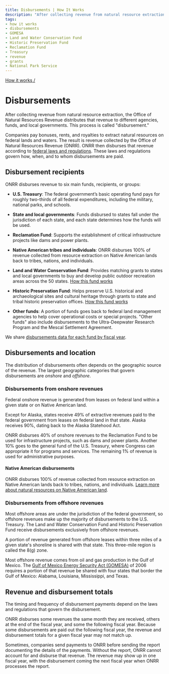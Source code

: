 ```yaml
---
title: Disbursements | How It Works
description: "After collecting revenue from natural resource extraction, the Office of Natural Resources Revenue distributes that revenue to different agencies, funds, and local governments. This process is called “disbursement.”"
tags:
- how it works
- disbursements
- GOMESA
- Land and Water Conservation Fund
- Historic Preservation Fund
- Reclamation Fund
- Treasury
- revenue
- grants
- National Park Service
---
```


[How it works /](/how-revenue-works/)

# Disbursements

After collecting revenue from natural resource extraction, the Office of Natural Resources Revenue distributes that revenue to different agencies, funds, and local governments. This process is called "disbursement."

Companies pay <GlossaryTerm>bonuses</GlossaryTerm>, rents, and royalties to extract natural resources on federal lands and waters. The result is revenue collected by the Office of Natural Resources Revenue (ONRR). ONRR then disburses that revenue according to [federal laws and regulations](/how-it-works/federal-laws/). These laws and regulations govern how, when, and to whom disbursements are paid.

## Disbursement recipients

ONRR disburses revenue to six main funds, recipients, or groups:

- **U.S. Treasury**: The federal government’s basic operating fund pays for roughly two-thirds of all federal expenditures, including the military, national parks, and schools.

- **State and local governments**: Funds disbursed to states fall under the jurisdiction of each state, and each state determines how the funds will be used.

- **Reclamation Fund**: Supports the establishment of critical infrastructure projects like dams and power plants.

- **Native American tribes and individuals**: ONRR disburses 100% of revenue collected from resource extraction on Native American lands back to tribes, nations, and individuals.

- **Land and Water Conservation Fund**: Provides matching grants to states and local governments to buy and develop public outdoor recreation areas across the 50 states. [How this fund works](/how-it-works/land-and-water-conservation-fund/)

- **Historic Preservation Fund**: Helps preserve U.S. historical and archaeological sites and cultural heritage through grants to state and tribal historic preservation offices. [How this fund works](/how-it-works/historic-preservation-fund/)

- **Other funds**: A portion of funds goes back to federal land management agencies to help cover operational costs or special projects. "Other funds" also include disbursements to the Ultra-Deepwater Research Program and the Mescal Settlement Agreement.

We share [disbursements data for each fund by fiscal year](/explore/#by-fund).

## Disbursements and location

The distribution of disbursements often depends on the geographic source of the revenue. The largest geographic categories that govern disbursements are _onshore_ and _offshore_.

### Disbursements from onshore revenues

Federal onshore revenue is generated from leases on federal land within a given state or on Native American land. 

Except for Alaska, states receive 49% of extractive revenues paid to the federal government from leases on federal land in that state. Alaska receives 90%, dating back to the Alaska Statehood Act.

ONRR disburses 40% of onshore revenues to the Reclamation Fund to be used for infrastructure projects, such as dams and power plants. Another 10% goes to the general fund of the U.S. Treasury, where Congress can appropriate it for programs and services. The remaining 1% of revenue is used for administrative purposes.

#### Native American disbursements

ONRR disburses 100% of revenue collected from resource extraction on Native American lands back to tribes, nations, and individuals. [Learn more about natural resources on Native American land](/how-it-works/#native-american-overview).

### Disbursements from offshore revenues

Most offshore areas are under the jurisdiction of the federal government, so offshore revenues make up the majority of disbursements to the U.S. Treasury. The Land and Water Conservation Fund and Historic Preservation Fund receive disbursements exclusively from offshore revenues.

A portion of revenue generated from offshore leases within three miles of a given state's shoreline is shared with that state. This three-mile region is called the <GlossaryTerm>8(g)</GlossaryTerm> zone.

Most offshore revenue comes from oil and gas production in the Gulf of Mexico. The [Gulf of Mexico Energy Security Act (GOMESA)](/how-it-works/gomesa/) of 2006 requires a portion of that revenue be shared with four states that border the Gulf of Mexico: Alabama, Louisiana, Mississippi, and Texas. 

## Revenue and disbursement totals

The timing and frequency of disbursement payments depend on the laws and regulations that govern the disbursement.

ONRR disburses some revenues the same month they are received, others at the end of the fiscal year, and some the following fiscal year. Because some disbursements are paid out the following fiscal year, the revenue and disbursement totals for a given fiscal year may not match up.

Sometimes, companies send payments to ONRR before sending the report documenting the details of the payments. Without the report, ONRR cannot account for and disburse that revenue. The revenue may show up in one fiscal year, with the disbursement coming the next fiscal year when ONRR processes the report.